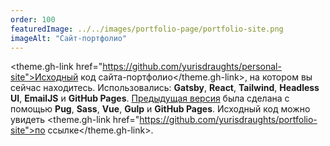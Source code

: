 ```yaml
---
order: 100
featuredImage: ../../images/portfolio-page/portfolio-site.png
imageAlt: "Сайт-портфолио"
---
```


<theme.gh-link href="https://github.com/yurisdraughts/personal-site">Исходный код сайта-портфолио</theme.gh-link>,
на котором вы сейчас находитесь.
Использовались: **Gatsby**, **React**, **Tailwind**, **Headless UI**, **EmailJS** и **GitHub Pages**.
[Предыдущая версия](https://yurisdraughts.github.io/portfolio-site/)
была сделана с помощью **Pug**, **Sass**, **Vue**, **Gulp** и **GitHub Pages**.
Исходный код можно увидеть
<theme.gh-link href="https://github.com/yurisdraughts/portfolio-site">по ссылке</theme.gh-link>.